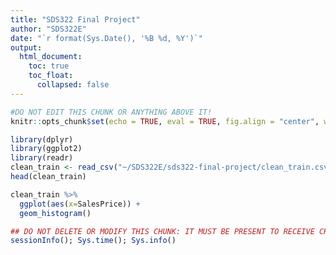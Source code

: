 ```yaml
---
title: "SDS322 Final Project"
author: "SDS322E"
date: "`r format(Sys.Date(), '%B %d, %Y')`"
output:
  html_document:
    toc: true
    toc_float:
      collapsed: false
---
```


```r
#DO NOT EDIT THIS CHUNK OR ANYTHING ABOVE IT!
knitr::opts_chunk$set(echo = TRUE, eval = TRUE, fig.align = "center", warning = F, message = F, tidy=T, tidy.opts=list(width.cutoff=50))
```


```R
library(dplyr)
library(ggplot2)
library(readr)
clean_train <- read_csv("~/SDS322E/sds322-final-project/clean_train.csv")
head(clean_train)

```

```R

clean_train %>% 
  ggplot(aes(x=SalesPrice)) +
  geom_histogram()

```


```R
## DO NOT DELETE OR MODIFY THIS CHUNK: IT MUST BE PRESENT TO RECEIVE CREDIT FOR THE ASSIGNMENT
sessionInfo(); Sys.time(); Sys.info()
```
